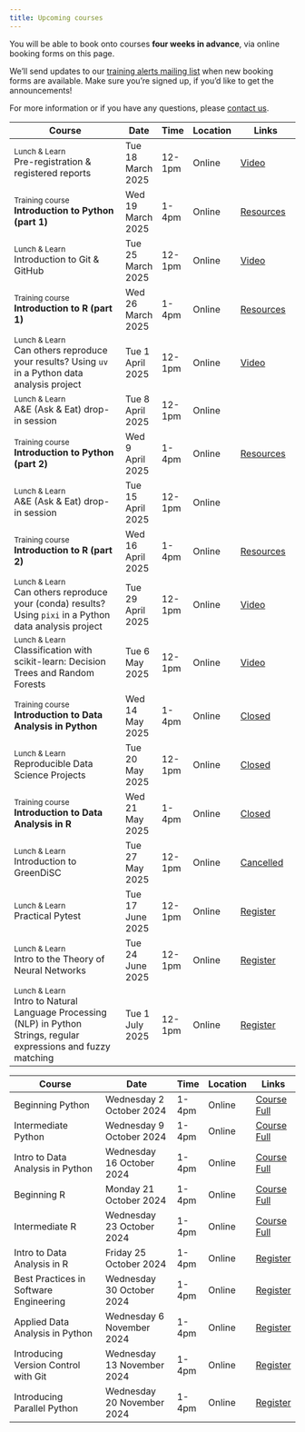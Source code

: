 ```yaml
---
title: Upcoming courses
---
```


You will be able to book onto courses **four weeks in advance**, via online booking forms on this page.

We'll send updates to our [training alerts mailing list](mailing-list.qmd) when new booking forms are available.
Make sure you're signed up, if you'd like to get the announcements!

For more information or if you have any questions, please [contact us](contact.qmd).

::: {.schedule}
Course                                                                                                                     | Date                   | Time   | Location | Links 
---------------------------------------------------------------------------------------------------------------------------|------------------------|--------|----------|--------------------------------------------------
<small>Lunch & Learn</small><br>Pre-registration & registered reports                                                      | Tue 18 March 2025      | 12-1pm | Online   | [Video](lunch-and-learn.qmd#Pre-registration & registered reports){.btn .btn-sm .btn-light}
<small>Training course</small><br>**Introduction to Python (part 1)**                                                      | Wed 19 March 2025      | 1-4pm  | Online   | [Resources](/intro-python-1/){.btn .btn-sm .btn-light}
<small>Lunch & Learn</small><br>Introduction to Git & GitHub                                                               | Tue 25 March 2025      | 12-1pm | Online   | [Video](lunch-and-learn.qmd#Introduction to git and GitHub){.btn .btn-sm .btn-light}
<small>Training course</small><br>**Introduction to R (part 1)**                                                           | Wed 26 March 2025      | 1-4pm  | Online   | [Resources](/beginning-r/){.btn .btn-sm .btn-light}
<small>Lunch & Learn</small><br>Can others reproduce your results? Using `uv` in a Python data analysis project            | Tue 1 April 2025       | 12-1pm | Online   | [Video](lunch-and-learn.qmd#Can others reproduce your results? Using \'uv\' in a Python data analysis project){.btn .btn-sm .btn-light}
<small>Lunch & Learn</small><br>A&E (Ask & Eat) drop-in session                                                            | Tue 8 April 2025       | 12-1pm | Online   | 
<small>Training course</small><br>**Introduction to Python (part 2)**                                                      | Wed 9 April 2025       | 1-4pm  | Online   | [Resources](/intermediate-python/){.btn .btn-sm .btn-light}
<small>Lunch & Learn</small><br>A&E (Ask & Eat) drop-in session                                                            | Tue 15 April 2025      | 12-1pm | Online   | 
<small>Training course</small><br>**Introduction to R (part 2)**                                                           | Wed 16 April 2025      | 1-4pm  | Online   | [Resources](/intermediate-r/){.btn .btn-sm .btn-light}
<small>Lunch & Learn</small><br>Can others reproduce your (conda) results? Using `pixi` in a Python data analysis project  | Tue 29 April 2025      | 12-1pm | Online   | [Video](lunch-and-learn.qmd#Can others reproduce your conda results? Using \'pixi\' in a Python data analysis project){.btn .btn-sm .btn-light}
<small>Lunch & Learn</small><br>Classification with scikit-learn: Decision Trees and Random Forests                        | Tue 6 May 2025         | 12-1pm | Online   | [Video](lunch-and-learn.qmd#Classification with scikit-learn: Decision Trees and Random Forests){.btn .btn-sm .btn-light}
<small>Training course</small><br>**Introduction to Data Analysis in Python**                                              | Wed 14 May 2025        | 1-4pm  | Online   | [Closed](){.btn .btn-sm .btn-primary .disabled}
<small>Lunch & Learn</small><br>Reproducible Data Science Projects                                                         | Tue 20 May 2025        | 12-1pm | Online   | [Closed](){.btn .btn-sm .btn-primary .disabled}
<small>Training course</small><br>**Introduction to Data Analysis in R**                                                   | Wed 21 May 2025        | 1-4pm  | Online   | [Closed](){.btn .btn-sm .btn-primary .disabled}
<small>Lunch & Learn</small><br>Introduction to GreenDiSC                                                                | Tue 27 May 2025        | 12-1pm | Online   | [Cancelled](){.btn .btn-sm .btn-light .disabled}
<small>Lunch & Learn</small><br>Practical Pytest                                                                  | Tue 17 June 2025        | 12-1pm | Online   | [Register](https://events.teams.microsoft.com/event/62b3a0fb-aada-4172-9c1d-0dfecb409474@b2e47f30-cd7d-4a4e-a5da-b18cf1a4151b){.btn .btn-sm .btn-primary}
<small>Lunch & Learn</small><br> Intro to the Theory of Neural Networks                                                              | Tue 24 June 2025        | 12-1pm | Online   | [Register](https://events.teams.microsoft.com/event/c0230216-4f4a-474a-a121-c7d9707ba0fb@b2e47f30-cd7d-4a4e-a5da-b18cf1a4151b){.btn .btn-sm .btn-primary}
<small>Lunch & Learn</small><br>Intro to Natural Language Processing (NLP) in Python Strings, regular expressions and fuzzy matching                                                                  | Tue 1 July 2025        | 12-1pm | Online   | [Register](https://events.teams.microsoft.com/event/ea72ef2c-0b73-4299-abf8-8ac6a9be4cba@b2e47f30-cd7d-4a4e-a5da-b18cf1a4151b){.btn .btn-sm .btn-primary}
:::

:::: {.content-hidden}
<!-- 
This is a template course catalogue.
Duplicate this content outside the {.content-hidden} block, rather than change this template.
-->

::: {.schedule}
Course                                  | Date                        | Time   | Location | Links 
----------------------------------------|-----------------------------|--------|----------|--------------
Beginning Python                        | Wednesday 2  October  2024  | 1-4pm  | Online   | [Course Full](){.btn .btn-sm .disabled}
Intermediate Python                     | Wednesday 9  October  2024  | 1-4pm  | Online   | [Course Full](){.btn .btn-sm .disabled}
Intro to Data Analysis in Python        | Wednesday 16 October  2024  | 1-4pm  | Online   | [Course Full](){.btn .btn-sm .disabled}
Beginning R                             | Monday    21 October  2024  | 1-4pm  | Online   | [Course Full](){.btn .btn-sm .disabled}
Intermediate R                          | Wednesday 23 October  2024  | 1-4pm  | Online   | [Course Full](){.btn .btn-sm .disabled}
Intro to Data Analysis in R             | Friday    25 October  2024  | 1-4pm  | Online   | [Register](https://events.teams.microsoft.com/event/...){.btn .btn-sm .btn-primary}
Best Practices in Software Engineering  | Wednesday 30 October  2024  | 1-4pm  | Online   | [Register](https://events.teams.microsoft.com/event/...){.btn .btn-sm .btn-primary}
Applied Data Analysis in Python         | Wednesday 6  November 2024  | 1-4pm  | Online   | [Register](https://events.teams.microsoft.com/event/...){.btn .btn-sm .btn-primary}
Introducing Version Control with Git    | Wednesday 13 November 2024  | 1-4pm  | Online   | [Register](https://events.teams.microsoft.com/event/...){.btn .btn-sm .btn-primary}
Introducing Parallel Python             | Wednesday 20 November 2024  | 1-4pm  | Online   | [Register](https://events.teams.microsoft.com/event/...){.btn .btn-sm .btn-primary}
:::

::::